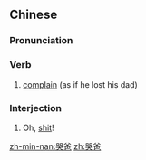 ==Chinese==
{{zh-forms|alt=靠杯-Mandarin&#45;based respelling}}

===Pronunciation===
{{zh-pron
|mn=khàu-pē
|cat=v,intj
}}

===Verb===
{{zh-verb}}

# {{lb|zh|Min Nan|vulgar}} [[complain]] (as if he lost his dad)

===Interjection===
# {{lb|zh|Min Nan|vulgar}} Oh, [[shit]]!

[[zh-min-nan:哭爸]]
[[zh:哭爸]]